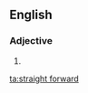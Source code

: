 ==English==

===Adjective===
{{en-adj|head=[[straight]] [[forward]]}}

# {{alternative spelling of|straightforward}}

[[ta:straight forward]]